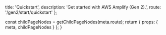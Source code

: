

  title: 'Quickstart',
  description: 'Get started with AWS Amplify (Gen 2).',
  route: '/gen2/start/quickstart'
};

  const childPageNodes = getChildPageNodes(meta.route);
  return {
    props: {
      meta,
      childPageNodes
    }
  };
}

<Overview childPageNodes={props.childPageNodes} />

